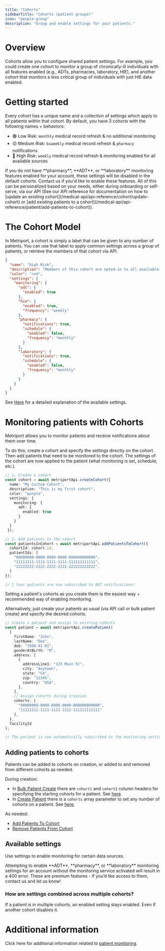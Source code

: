 ```yaml
---
title: "Cohorts"
sidebarTitle: "Cohorts (patient groups)"
icon: "people-group"
description: "Group and enable settings for your patients."
---
```


# Overview

Cohorts allow you to configure shared patient settings. 
For example, you could create one cohort to monitor a group of 
chronically-ill individuals with all features enabled (e.g., ADTs, pharmacies, laboratory, HIE), and another cohort 
that monitors a less critical group of individuals with just HIE data enabled.

# Getting started

Every cohort has a unique name and a collection of settings which apply to all patients within that cohort.
By default, you have 3 cohorts with the following names + behaviors:

- 🟢 Low Risk: `monthly` medical record refresh & no additional monitoring 
- 🟡 Medium Risk: `biweekly` medical record refresh & `pharmacy` notifications  
- 🔴 High Risk: `weekly` medical record refresh & monitoring enabled for all available sources

<Info>
  If you do not have **pharmacy**, **ADT**, or **laboratory** monitoring features enabled for your account, 
  these settings will be disabled in the default cohorts. Contact us if you'd like to enable these features.
</Info>

<Note>
  All of this can be personalized based on your needs,
  either during onboarding or self-serve, via our API (See
  our API reference for documentation on how to [update an
  existing
  cohort](/medical-api/api-reference/cohort/update-cohort)
  or [add existing patients to a
  cohort](/medical-api/api-reference/patient/add-patients-to-cohort)).
</Note>

# The Cohort Model

In Metriport, a cohort is simply a label that can be given to any number of patients. You can 
use that label to apply common settings across a group of patients,
or retrieve the members of that cohort via API.

```json
{
  "name": "High Risk",
  "description": "Members of this cohort are opted-in to all available data sources.",
  "color": "red",
  "settings": {
    "monitoring": {
      "adt": {
        "enabled": true
      },
      "hie": {
        "enabled": true,
        "frequency": "weekly"
      },
      "pharmacy": {
        "notifications": true,
        "schedule": {
          "enabled": false,
          "frequency": "monthly"
        }
      },
      "laboratory": {
        "notifications": true,
        "schedule": {
          "enabled": false,
          "frequency": "monthly"
        }
      }
    }
  }
}
```
See [Here](/medical-api/handling-data/cohorts#available-settings) for a detailed explanation of the available settings.

# Monitoring patients with Cohorts

Metriport allows you to monitor patients and receive notifications about them over time.

To do this, create a cohort and specify the settings directly on the cohort. Then add patients that need to be monitored to the cohort. 
The settings of the cohort are now applied to the patient (what monitoring is set, schedule, etc.).

```typescript
// 1. Create a cohort
const cohort = await metriportApi.createCohort({
  name: "My Custom Cohort",
  description: "This is my first cohort",
  color: "purple",
  settings: {
    monitoring: {
      adt: {
        enabled: true
      }
    }
  }
 });

// 2. Add patients to the cohort
const patientsInCohort = await metriportApi.addPatientsToCohort({
  cohortId: cohort.id,
  patientIds: [
    "00000000-0000-0000-0000-000000000000",
    "11111111-1111-1111-1111-111111111111",
    "22222222-2222-2222-2222-222222222222",
  ]
});

// 🎉 Your patients are now subscribed to ADT notifications!
```

<Tip>
  Setting a patient's cohorts as you create them is the
  easiest way + recommended way of enabling monitoring.
</Tip>

Alternatively, just create your patients as usual (via API call or bulk patient create) and specify the desired cohorts.

```typescript
// Create a patient and assign to existing cohorts
const patient = await metriportApi.createPatient(
  {
    firstName: "John",
    lastName: "Doe",
    dob: "1990-01-01",
    genderAtBirth: "M",
    address: [
      {
        addressLine1: "123 Main St",
        city: "Anytown",
        state: "CA",
        zip: "12345",
        country: "USA",
      },
    ],
    // Assign cohorts during creation
    cohorts: [
      "00000000-0000-0000-0000-000000000000", 
      "11111111-1111-1111-1111-111111111111"
    ], 
  },
  facilityId
);

// The patient is now automatically subscribed to the monitoring settings of the 2 cohorts
```

## Adding patients to cohorts

Patients can be added to cohorts on creation, or added to and removed from different cohorts as needed.

During creation:

- In [Bulk Patient Create](/medical-api/api-reference/patient/bulk-create-patient) 
there are `cohort1` and `cohort2` column headers for specifying the starting cohorts for a patient. See [here](/medical-api/api-reference/patient/bulk-create-patient#param-cohort1).
- In [Create Patient](/medical-api/api-reference/patient/create-patient) 
there is a `cohorts` array parameter to set any number of cohorts on a patient. See [here](/medical-api/api-reference/patient/create-patient#param-cohorts).

As needed:

- [Add Patients To Cohort](/medical-api/api-reference/patient/add-patients-to-cohort)
- [Remove Patients From Cohort](/medical-api/api-reference/patient/remove-patients-from-cohort)


## Available settings

Use settings to enable monitoring for certain data sources.

<Warning>
  Attempting to enable **ADT**, **pharmacy**, or **laboratory** monitoring settings 
  for an account without the monitoring service activated will result in a 400 error.  
  These are premium features - if you’d like access to them, contact us and let us know!
</Warning>

<Snippet file="cohort-settings.mdx" />

### How are settings combined across multiple cohorts?

If a patient is in multiple cohorts, an enabled setting stays enabled. Even if another cohort disables it.

# Additional information
Click here for additional information related to [patient monitoring](/medical-api/handling-data/patient-monitoring).